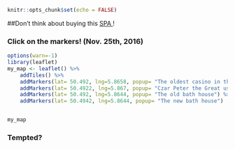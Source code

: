 

```r
knitr::opts_chunk$set(echo = FALSE)
```
##Don't think about buying this  <a href="http://www.spatourisme.be/en"> SPA </a>! 
  
### Click on the markers! (Nov. 25th, 2016)  
```r
options(warn=-1)
library(leaflet)
my_map <- leaflet() %>% 
    addTiles() %>%
    addMarkers(lat= 50.492, lng=5.8658, popup= "The oldest casino in the world") %>%
    addMarkers(lat= 50.4922, lng=5.867, popup= "Czar Peter the Great used to drink water here") %>%
    addMarkers(lat= 50.492, lng=5.8644, popup= "The old bath house") %>%
    addMarkers(lat= 50.4942, lng=5.8644, popup= "The new bath house")


my_map
```
  
### Tempted?


